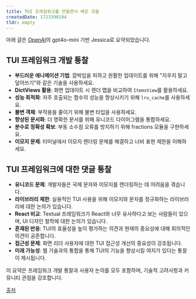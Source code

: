 ```yaml
---
title: TUI 프레임워크를 만들면서 배운 것들
createdDate: 1723398194
tldr: empty
---
```

아래 글은 [OpenAI](https://openai.com)의 gpt4o-mini 기반 Jessica로 요약되었습니다.

## TUI 프레임워크 개발 통찰
- **부드러운 애니메이션 기법**: 깜박임을 피하고 원활한 업데이트를 위해 "지우지 말고 덮어쓰기"와 같은 기술을 사용하세요.
- **DictViews 활용**: 화면 업데이트 시 렌더 맵을 비교하여 `ItemsView`를 활용하세요.
- **성능 최적화**: 자주 호출되는 함수의 성능을 향상시키기 위해 `lru_cache`를 사용하세요.
- **불변 객체**: 부작용을 줄이기 위해 불변 타입을 사용하세요.
- **향상된 문서화**: 더 명확한 문서를 위해 유니코드 다이어그램을 통합하세요.
- **분수로 정확성 확보**: 부동 소수점 오류를 방지하기 위해 fractions 모듈을 구현하세요.
- **이모지 문제**: 터미널에서 이모지 렌더링 문제를 해결하고 너비 표현 제한을 이해하세요.

## TUI 프레임워크에 대한 댓글 통찰
- **유니코드 문제**: 개발자들은 국제 문자와 이모지를 렌더링하는 데 어려움을 겪습니다.
- **라이브러리 제한**: 실용적인 TUI 사용을 위해 이모지와 문자를 정규화하는 라이브러리에 대한 논의가 있습니다.
- **React 비교**: Textual 프레임워크가 React와 너무 유사하다고 보는 사람들이 있으며, UI 디자인 철학에 대한 논의가 있습니다.
- **혼재된 반응**: TUI의 효율성을 높이 평가하는 의견과 현재의 중요성에 대해 회의적인 의견이 공존합니다.
- **접근성 문제**: 화면 리더 사용자에 대한 TUI 접근성 개선의 중요성이 강조됩니다.
- **미래 가능성**: 웹 기술과의 통합을 통해 TUI의 기능을 향상시킬 여지가 있다는 통찰이 제시됩니다.

이 요약은 프레임워크 개발 통찰과 사용자 논의를 모두 포함하며, 기술적 고려사항과 커뮤니티 관점을 강조합니다.

[출처](https://news.ycombinator.com/item?id=41215679)
